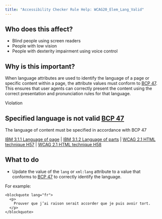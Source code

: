 ```yaml
---
title: "Accessibility Checker Rule Help: WCAG20_Elem_Lang_Valid"
---
```


<div className="toolHelp">
<Row>
<Column colLg={5} colMd={3} colSm={4} className="toolLeft">

## Who does this affect?

* Blind people using screen readers 
* People with low vision
* People with dexterity impairment using voice control

## Why is this important?

When language attributes are used to identify the language of a page or specific content within a page, the attribute values must conform to [BCP 47](http://www.rfc-editor.org/rfc/bcp/bcp47.txt). This ensures that user agents can correctly present the content using the correct presentation and pronunciation rules for that language.

</Column>
<Column colLg={11} colMd={5} colSm={4} className="toolMain">

<div id="locLevel" className="level-violation">Violation</div>

## Specified language is not valid [BCP 47](http://www.rfc-editor.org/rfc/bcp/bcp47.txt)
The language of content must be specified in accordance with BCP 47

[IBM 3.1.1 Language of page](https://www.ibm.com/able/guidelines/ci162/language_of_page.html) | [IBM 3.1.2 Language of parts](https://www.ibm.com/able/guidelines/ci162/language_of_parts.html) | [WCAG 2.1 HTML technique H57](https://www.w3.org/WAI/WCAG21/Techniques/html/H5700) | [WCAG 2.1 HTML technique H58](https://www.w3.org/WAI/WCAG21/Techniques/html/H58)

<div id="locSnippet"></div>

## What to do

* Update the value of the `lang` or `xml:lang` attribute to a value that conforms to [BCP 47](http://www.rfc-editor.org/rfc/bcp/bcp47.txt) to correctly identify the language.

For example: 
```
<blockquote lang="fr">
  <p>
    Prouver que j’ai raison serait accorder que je puis avoir tort.
  </p>
</blockquote>
```  

</Column>
</Row>
</div>

